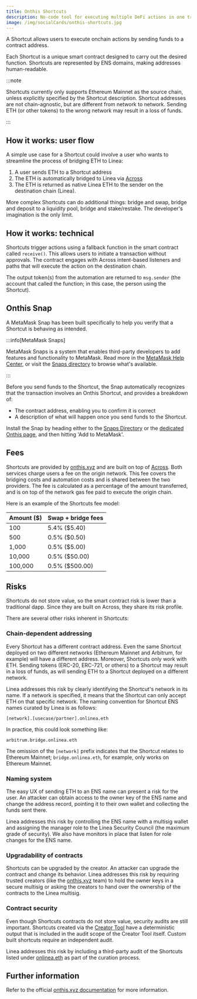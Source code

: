 ```yaml
---
title: Onthis Shortcuts
description: No-code tool for executing multiple DeFi actions in one transaction
image: /img/socialCards/onthis-shortcuts.jpg
---
```



A Shortcut allows users to execute onchain actions by sending funds to a 
contract address.

Each Shortcut is a unique smart contract designed to carry out the desired 
function. Shortcuts are represented by ENS domains, making addresses 
human-readable.

:::note

Shortcuts currently only supports Ethereum Mainnet as the source chain, unless 
explicitly specified by the Shortcut description. Shortcut addresses are not 
chain-agnostic, but are different from network to network. Sending ETH (or other 
tokens) to the wrong network may result in a loss of funds.

:::

## How it works: user flow

A simple use case for a Shortcut could involve a user who wants to streamline 
the process of bridging ETH to Linea:

1. A user sends ETH to a Shortcut address 
2. The ETH is automatically bridged to Linea via [Across](https://across.to/)
3. The ETH is returned as native Linea ETH to the sender on the destination 
chain (Linea).

More complex Shortcuts can do additional things: bridge and swap, bridge and 
deposit to a liquidity pool, bridge and stake/restake. The developer's 
imagination is the only limit.

<div className="img-large">
  <ShortcutsDiagram alt="Shortcuts Diagram" />
</div>

## How it works: technical

Shortcuts trigger actions using a fallback function in the smart contract called 
`receive()`. This allows users to initiate a transaction without approvals. The 
contract engages with Across intent-based listeners and paths that will execute 
the action on the destination chain. 

The output token(s) from the automation are returned to `msg.sender` (the 
account that called the function; in this case, the person using the Shortcut).

## Onthis Snap

A MetaMask Snap has been built specifically to help you verify that a Shortcut 
is behaving as intended.

:::info[MetaMask Snaps]

MetaMask Snaps is a system that enables third-party developers to add features 
and functionality to MetaMask. Read more in the [MetaMask Help Center](https://support.metamask.io/metamask-snaps), 
or visit the [Snaps directory](https://snaps.metamask.io/) to browse what's 
available.

:::

Before you send funds to the Shortcut, the Snap automatically recognizes that 
the transaction involves an Onthis Shortcut, and provides a breakdown of:
- The contract address, enabling you to confirm it is correct
- A description of what will happen once you send funds to the Shortcut. 

Install the Snap by heading either to the [Snaps Directory](https://snaps.metamask.io/snap/npm/onthis-snap/) 
or the [dedicated Onthis page](https://www.onthis.xyz/snap), and then hitting 
'Add to MetaMask'.

## Fees

Shortcuts are provided by [onthis.xyz](https://www.onthis.xyz/) and are built on 
top of [Across](https://across.to/). Both services charge users a fee on the 
origin network. This fee covers the bridging costs and automation costs and is 
shared between the two providers. The fee is calculated as a percentage of the 
amount transferred, and is on top of the network gas fee paid to execute the 
origin chain.

Here is an example of the Shortcuts fee model:

<table>
  <thead>
    <tr>
      <th>Amount ($)</th>
      <th>Swap + bridge fees</th>
    </tr>
  </thead>
  <tbody>
    <tr>
      <td>100</td>
      <td>5.4% ($5.40)</td>
    </tr>
    <tr>
      <td>500</td>
      <td>0.5% ($0.50)</td>
    </tr>
    <tr>
      <td>1,000</td>
      <td>0.5% ($5.00)</td>
    </tr>
    <tr>
      <td>10,000</td>
      <td>0.5% ($50.00)</td>
    </tr>
    <tr>
      <td>100,000</td>
      <td>0.5% ($500.00)</td>
    </tr>
  </tbody>
</table>

## Risks

Shortcuts do not store value, so the smart contract risk is lower than a 
traditional dapp. Since they are built on Across, they share its risk profile.

There are several other risks inherent in Shortcuts: 

### Chain-dependent addressing

Every Shortcut has a different contract address. Even the same Shortcut deployed 
on two different networks (Ethereum Mainnet and Arbitrum, for example) will have 
a different address. Moreover, Shortcuts only work with ETH. Sending tokens 
(ERC-20, ERC-721, or others) to a Shortcut may result in a loss of funds, as 
will sending ETH to a Shortcut deployed on a different network.

Linea addresses this risk by clearly identifying the Shortcut's network in its 
name. If a network is specified, it means that the Shortcut can only accept 
ETH on that specific network. The naming convention for Shortcut ENS names 
curated by Linea is as follows:

`[network].[usecase/partner].onlinea.eth`

In practice, this could look something like:

`arbitrum.bridge.onlinea.eth`

The omission of the `[network]` prefix indicates that the Shortcut relates to 
Ethereum Mainnet; `bridge.onlinea.eth`, for example, only works on Ethereum 
Mainnet.

### Naming system

The easy UX of sending ETH to an ENS name can present a risk for the user. An 
attacker can obtain access to the owner key of the ENS name and change the 
address record, pointing it to their own wallet and collecting the funds sent 
there. 

Linea addresses this risk by controlling the ENS name with a multisig wallet and 
assigning the manager role to the Linea Security Council (the maximum grade of 
security). We also have monitors in place that listen for role changes for the 
ENS name.

### Upgradability of contracts 

Shortcuts can be upgraded by the creator. An attacker can upgrade the contract 
and change its behavior. Linea addresses this risk by requiring trusted creators 
(like the [onthis.xyz](https://www.onthis.xyz/) team) to hold the owner keys in 
a secure multisig or asking the creators to hand over the ownership of the 
contracts to the Linea multisig.

### Contract security 

Even though Shortcuts contracts do not store value, security audits are still 
important. Shortcuts created via the [Creator Tool](https://create.onthis.xyz/) 
have a deterministic output that is included in the audit scope of the 
Creator Tool itself. Custom built shortcuts require an independent audit. 

Linea addresses this risk by including a third-party audit of the Shortcuts 
listed under [onlinea.eth](https://onlinea.eth) as part of the curation 
process. 

## Further information

Refer to the official [onthis.xyz documentation](https://docs.onthis.xyz) for 
more information.
